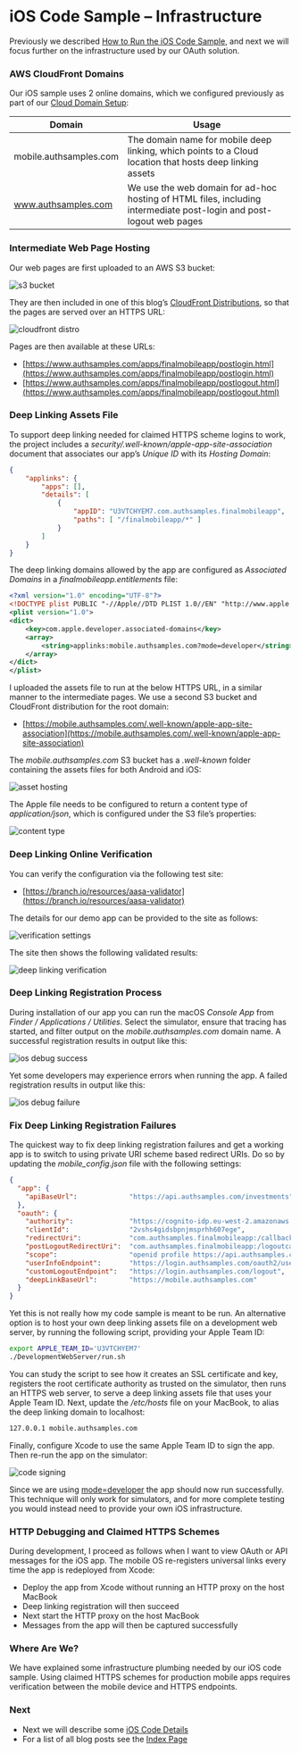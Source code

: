 # iOS Code Sample – Infrastructure

Previously we described <a href='how-to-run-the-ios-code-sample'>How to Run the iOS Code Sample</a>, and next we will focus further on the infrastructure used by our OAuth solution.

### AWS CloudFront Domains

Our iOS sample uses 2 online domains, which we configured previously as part of our <a href='cloud-domain-setup'>Cloud Domain Setup</a>:

| Domain | Usage |
| ------ | ----- |
| mobile.authsamples.com | The domain name for mobile deep linking, which points to a Cloud location that hosts deep linking assets |
| www.authsamples.com | We use the web domain for ad-hoc hosting of HTML files, including intermediate post-login and post-logout web pages |

### Intermediate Web Page Hosting

Our web pages are first uploaded to an AWS S3 bucket:

![s3 bucket](../images/560/s3-bucket.jpg?v=20240914)

They are then included in one of this blog’s <a href='cdn-static-content-delivery'>CloudFront Distributions</a>, so that the pages are served over an HTTPS URL:

![cloudfront distro](../images/560/cloudfront-distro.jpg?v=20240914)

Pages are then available at these URLs:

- [https://www.authsamples.com/apps/finalmobileapp/postlogin.html](https://www.authsamples.com/apps/finalmobileapp/postlogin.html)
- [https://www.authsamples.com/apps/finalmobileapp/postlogout.html](https://www.authsamples.com/apps/finalmobileapp/postlogout.html)

### Deep Linking Assets File

To support deep linking needed for claimed HTTPS scheme logins to work, the project includes a *security/.well-known/apple-app-site-association* document that associates our app’s *Unique ID* with its *Hosting Domain*:

```json
{
    "applinks": {
        "apps": [],
        "details": [
            {
                "appID": "U3VTCHYEM7.com.authsamples.finalmobileapp",
                "paths": [ "/finalmobileapp/*" ]
            }
        ]
    }
}
```

The deep linking domains allowed by the app are configured as *Associated Domains* in a *finalmobileapp.entitlements* file:

```xml
<?xml version="1.0" encoding="UTF-8"?>
<!DOCTYPE plist PUBLIC "-//Apple//DTD PLIST 1.0//EN" "http://www.apple.com/DTDs/PropertyList-1.0.dtd">
<plist version="1.0">
<dict>
	<key>com.apple.developer.associated-domains</key>
	<array>
		<string>applinks:mobile.authsamples.com?mode=developer</string>
	</array>
</dict>
</plist>
```

I uploaded the assets file to run at the below HTTPS URL, in a similar manner to the intermediate pages. We use a second S3 bucket and CloudFront distribution for the root domain:

- [https://mobile.authsamples.com/.well-known/apple-app-site-association](https://mobile.authsamples.com/.well-known/apple-app-site-association)

The *mobile.authsamples.com* S3 bucket has a *.well-known* folder containing the assets files for both Android and iOS:

![asset hosting](../images/560/asset-hosting.jpg)

The Apple file needs to be configured to return a content type of *application/json*, which is configured under the S3 file’s properties:

![content type](../images/560/content-type.jpg)

### Deep Linking Online Verification

You can verify the configuration via the following test site:

- [https://branch.io/resources/aasa-validator](https://branch.io/resources/aasa-validator)

The details for our demo app can be provided to the site as follows:

![verification settings](../images/560/verification-settings.jpg?v=20240914)

The site then shows the following validated results:

![deep linking verification](../images/560/deep-linking-verification.jpg?v=20240914)

### Deep Linking Registration Process

During installation of our app you can run the macOS *Console App* from *Finder / Applications / Utilities*. Select the simulator, ensure that tracing has started, and filter output on the *mobile.authsamples.com* domain name. A successful registration results in output like this:

![ios debug success](../images/560/ios-debug-success.jpg?v=20240713)

Yet some developers may experience errors when running the app. A failed registration results in output like this:

![ios debug failure](../images/560/ios-debug-failure.jpg?v=20240713)

### Fix Deep Linking Registration Failures

The quickest way to fix deep linking registration failures and get a working app is to switch to using private URI scheme based redirect URIs. Do so by updating the *mobile_config.json* file with the following settings:

```json
{
  "app": {
    "apiBaseUrl":             "https://api.authsamples.com/investments"
  },
  "oauth": {
    "authority":              "https://cognito-idp.eu-west-2.amazonaws.com/eu-west-2_CuhLeqiE9",
    "clientId":               "2vshs4gidsbpnjmsprhh607ege",
    "redirectUri":            "com.authsamples.finalmobileapp:/callback",
    "postLogoutRedirectUri":  "com.authsamples.finalmobileapp:/logoutcallback",
    "scope":                  "openid profile https://api.authsamples.com/investments",
    "userInfoEndpoint":       "https://login.authsamples.com/oauth2/userInfo",
    "customLogoutEndpoint":   "https://login.authsamples.com/logout",
    "deepLinkBaseUrl":        "https://mobile.authsamples.com"
  }
}
```

Yet this is not really how my code sample is meant to be run. An alternative option is to host your own deep linking assets file on a development web server, by running the following script, providing your Apple Team ID:

```bash
export APPLE_TEAM_ID='U3VTCHYEM7'
./DevelopmentWebServer/run.sh
```

You can study the script to see how it creates an SSL certificate and key, registers the root certificate authority as trusted on the simulator, then runs an HTTPS web server, to serve a deep linking assets file that uses your Apple Team ID. Next, update the */etc/hosts* file on your MacBook, to alias the deep linking domain to localhost:

```markdown
127.0.0.1 mobile.authsamples.com
```

Finally, configure Xcode to use the same Apple Team ID to sign the app. Then re-run the app on the simulator:

![code signing](../images/560/code-signing.jpg?v=20240914)

Since we are using [mode=developer](https://developer.apple.com/documentation/bundleresources/entitlements/com_apple_developer_associated-domains) the app should now run successfully. This technique will only work for simulators, and for more complete testing you would instead need to provide your own iOS infrastructure.

### HTTP Debugging and Claimed HTTPS Schemes

During development, I proceed as follows when I want to view OAuth or API messages for the iOS app. The mobile OS re-registers universal links every time the app is redeployed from Xcode:

- Deploy the app from Xcode without running an HTTP proxy on the host MacBook
- Deep linking registration will then succeed
- Next start the HTTP proxy on the host MacBook
- Messages from the app will then be captured successfully

### Where Are We?

We have explained some infrastructure plumbing needed by our iOS code sample. Using claimed HTTPS schemes for production mobile apps requires verification between the mobile device and HTTPS endpoints.

### Next

- Next we will describe some <a href='ios-code-sample-coding-key-points'>iOS Code Details</a>
- For a list of all blog posts see the <a href='index'>Index Page</a>
